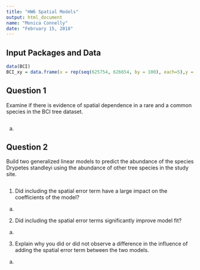 ```yaml
---
title: "HW6 Spatial Models"
output: html_document
name: "Monica Connelly"
date: "February 15, 2018"
---
```


## Input Packages and Data
```r
data(BCI)
BCI_xy = data.frame(x = rep(seq(625754, 626654, by = 100), each=5),y = rep(seq(1011569, 1011969, by=100), len=50))

```


## Question 1
Examine if there is evidence of spatial dependence in a rare and a common species in the BCI tree dataset.
```r



```

a. 


## Question 2
Build two generalized linear models to predict the abundance of the species Drypetes standleyi using the abundance of other tree species in the study site.
```r


```


1) Did including the spatial error term have a large impact on the coefficients of the model?
  a. 

2) Did including the spatial error terms significantly improve model fit?
  a. 

3) Explain why you did or did not observe a difference in the influence of adding the spatial error term between the two models.
  a. 



